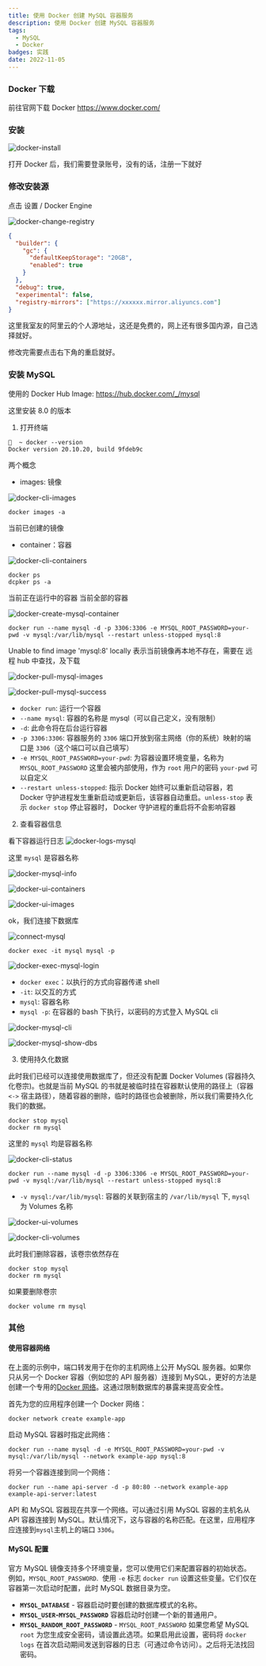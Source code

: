 ```yaml
---
title: 使用 Docker 创建 MySQL 容器服务
description: 使用 Docker 创建 MySQL 容器服务
tags: 
  - MySQL
  - Docker
badges: 实践
date: 2022-11-05
---
```


### Docker 下载

前往官网下载 Docker https://www.docker.com/

### 安装

![docker-install](/static/images/use-docker-mysql-server/docker-install.png)

打开 Docker 后，我们需要登录账号，没有的话，注册一下就好

### 修改安装源

点击 设置 / Docker Engine

![docker-change-registry](/static/images/use-docker-mysql-server/docker-change-registry.png)

```json
{
  "builder": {
    "gc": {
      "defaultKeepStorage": "20GB",
      "enabled": true
    }
  },
  "debug": true,
  "experimental": false,
  "registry-mirrors": ["https://xxxxxx.mirror.aliyuncs.com"]
}
```

这里我室友的阿里云的个人源地址，这还是免费的，网上还有很多国内源，自己选择就好。

修改完需要点击右下角的重启就好。

### 安装 MySQL

使用的 Docker Hub Image: https://hub.docker.com/_/mysql

这里安装 8.0 的版本

1. 打开终端

```shell
🤙  ~ docker --version
Docker version 20.10.20, build 9fdeb9c
```

两个概念

- images: 镜像

![docker-cli-images](/static/images/use-docker-mysql-server/docker-cli-images.png)

```shell
docker images -a
```

当前已创建的镜像

- container：容器

![docker-cli-containers](/static/images/use-docker-mysql-server/docker-cli-containers.png)

```shell
docker ps
dcpker ps -a
```

当前正在运行中的容器
当前全部的容器

![docker-create-mysql-container](/static/images/use-docker-mysql-server/docker-create-mysql-container.png)

```shell
docker run --name mysql -d -p 3306:3306 -e MYSQL_ROOT_PASSWORD=your-pwd -v mysql:/var/lib/mysql --restart unless-stopped mysql:8
```

Unable to find image 'mysql:8' locally 表示当前镜像再本地不存在，需要在 远程 hub 中查找，及下载

![docker-pull-mysql-images](/static/images/use-docker-mysql-server/docker-pull-mysql-images.png)

![docker-pull-mysql-success](/static/images/use-docker-mysql-server/docker-pull-mysql-success.png)

- `docker run`: 运行一个容器
- `--name mysql`: 容器的名称是 mysql（可以自己定义，没有限制）
- `-d`: 此命令将在后台运行容器
- `-p 3306:3306`: 容器服务的 `3306` 端口开放到宿主网络（你的系统）映射的端口是 `3306`（这个端口可以自己填写）
- `-e MYSQL_ROOT_PASSWORD=your-pwd`: 为容器设置环境变量，名称为 `MYSQL_ROOT_PASSWORD` 这里会被内部使用，作为 `root` 用户的密码 `your-pwd` 可以自定义
- `--restart unless-stopped`: 指示 Docker 始终可以重新启动容器，若 Docker 守护进程发生重新启动或更新后，该容器自动重启。`unless-stop` 表示 `docker stop` 停止容器时， Docker 守护进程的重启将不会影响容器

2. 查看容器信息

看下容器运行日志
![docker-logs-mysql](/static/images/use-docker-mysql-server/docker-logs-mysql.png)

这里 `mysql` 是容器名称

![docker-mysql-info](/static/images/use-docker-mysql-server/docker-mysql-info.png)

![docker-ui-containers](/static/images/use-docker-mysql-server/docker-ui-containers.png)

![docker-ui-images](/static/images/use-docker-mysql-server/docker-ui-images.png)

ok，我们连接下数据库

![connect-mysql](/static/images/use-docker-mysql-server/connect-mysql.png)

```shell
docker exec -it mysql mysql -p
```

![docker-exec-mysql-login](/static/images/use-docker-mysql-server/docker-exec-mysql-login.png)

- `docker exec`：以执行的方式向容器传递 shell
- `-it`: 以交互的方式
- `mysql`: 容器名称
- `mysql -p`: 在容器的 bash 下执行，以密码的方式登入 MySQL cli

![docker-mysql-cli](/static/images/use-docker-mysql-server/docker-mysql-cli.png)

![docker-mysql-show-dbs](/static/images/use-docker-mysql-server/docker-mysql-show-dbs.png)

3. 使用持久化数据

此时我们已经可以连接使用数据库了，但还没有配置 Docker Volumes (容器持久化卷宗)。也就是当前 MySQL 的书就是被临时挂在容器默认使用的路径上（容器 `<->` 宿主路径），随着容器的删除，临时的路径也会被删除，所以我们需要持久化我们的数据。

```shell
docker stop mysql
docker rm mysql
```

这里的 `mysql` 均是容器名称

![docker-cli-status](/static/images/use-docker-mysql-server/docker-cli-status.png)

```shell
docker run --name mysql -d -p 3306:3306 -e MYSQL_ROOT_PASSWORD=your-pwd -v mysql:/var/lib/mysql --restart unless-stopped mysql:8
```

- `-v mysql:/var/lib/mysql`: 容器的关联到宿主的 `/var/lib/mysql` 下, `mysql` 为 Volumes 名称

![docker-ui-volumes](/static/images/use-docker-mysql-server/docker-ui-volumes.png)

![docker-cli-volumes](/static/images/use-docker-mysql-server/docker-cli-volumes.png)

此时我们删除容器，该卷宗依然存在

```shell
docker stop mysql
docker rm mysql
```

如果要删除卷宗

```shell
docker volume rm mysql
```

### 其他

#### 使用容器网络

在上面的示例中，端口转发用于在你的主机网络上公开 MySQL 服务器。如果你只从另一个 Docker 容器（例如您的 API 服务器）连接到 MySQL，更好的方法是创建一个专用的[Docker 网络](https://docs.docker.com/network)。这通过限制数据库的暴露来提高安全性。

首先为您的应用程序创建一个 Docker 网络：

```shell
docker network create example-app
```

启动 MySQL 容器时指定此网络：

```shell
docker run --name mysql -d -e MYSQL_ROOT_PASSWORD=your-pwd -v mysql:/var/lib/mysql --network example-app mysql:8
```

将另一个容器连接到同一个网络：

```shell
docker run --name api-server -d -p 80:80 --network example-app example-api-server:latest
```

API 和 MySQL 容器现在共享一个网络。可以通过引用 MySQL 容器的主机名从 API 容器连接到 MySQL。默认情况下，这与容器的名称匹配。在这里，应用程序应连接到`mysql`主机上的端口 `3306`。

#### MySQL 配置

官方 MySQL 镜像支持多个环境变量，您可以使用它们来配置容器的初始状态。例如，`MYSQL_ROOT_PASSWORD`.  使用 `-e` 标志 `docker run` 设置这些变量。它们仅在容器第一次启动时配置，此时 MySQL 数据目录为空。

- **`MYSQL_DATABASE`** - 容器启动时要创建的数据库模式的名称。
- **`MYSQL_USER`-`MYSQL_PASSWORD`** 容器启动时创建一个新的普通用户。
- **`MYSQL_RANDOM_ROOT_PASSWORD`** - `MYSQL_ROOT_PASSWORD` 如果您希望 MySQL `root` 为您生成安全密码，请设置此选项。如果启用此设置，密码将 `docker logs` 在首次启动期间发送到容器的日志（可通过命令访问）。之后将无法找回密码。

